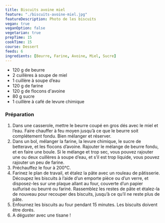 ```yaml
---
title: Biscuits avoine miel
feature: "./biscuits-avoine-miel.jpg"
featureDescription: Photo de les biscuits
vegan: true
veganOption: false
vegetarian: true
prepTime: 15
cookTime: 15
course: Dessert
feeds: 6
ingredients: [Beurre, Farine, Avoine, Miel, Sucre]
---
```


<Ingredients>

- 120 g de <Ing id="Beurre">beurre</Ing>
- 2 cuillères à soupe de <Ing id="Miel">miel</Ing>
- 1 cuillère à soupe d’eau
- 120 g de <Ing id="Farine">farine</Ing>
- 120 g de flocons <Ing id="Avoine">d'avoine</Ing>
- 80 g <Ing id="Sucre">sucre</Ing>
- 1 cuillère à café de levure chimique

</Ingredients>

### Préparation

1. Dans une casserole, mettre le beurre coupé en gros dés avec le miel et
l’eau. Faire chauffer à feu moyen jusqu’à ce que le beurre soit
complétement fondu. Bien mélanger et réserver.
2. Dans un bol, mélanger la farine, la levure chimique, le sucre de betterave,
et les flocons d’avoine. Rajouter le mélange de beurre fondu, et en
faire une boule. Si le mélange et trop sec, vous pouvez rajouter une ou
deux cuillères à soupe d’eau, et s’il est trop liquide, vous pouvez
rajouter un peu de farine.
3. Préchauffez le four à 200°C.
4. Farinez le plan de travail, et étalez la pâte avec un rouleau de pâtisserie.
Découpez les biscuits à l’aide d’un emporte pièce ou d’un verre, et
disposez-les sur une plaque allant au four, couverte d’un papier
sulfurisé ou beurré ou fariné. Rassemblez les restes de pâte et
étalez-la de nouveau pour recouper des biscuits, jusqu’à ce qu’il ne
reste plus de pâte.
5. Enfournez les biscuits au four pendant 15 minutes. Les biscuits doivent être dorés.
6. A déguster avec une tisane !
